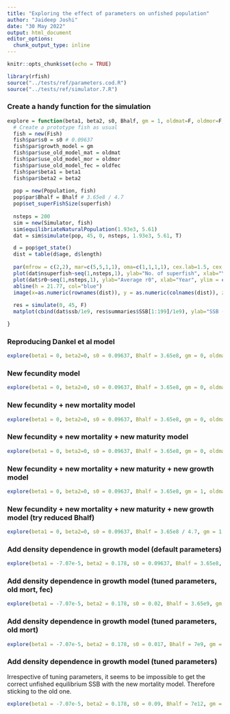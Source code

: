 ```yaml
---
title: "Exploring the effect of parameters on unfished population"
author: "Jaideep Joshi"
date: "30 May 2022"
output: html_document
editor_options:
  chunk_output_type: inline
---
```


```r
knitr::opts_chunk$set(echo = TRUE)
```

```r
library(rfish)
source("../tests/ref/parameters.cod.R")
source("../tests/ref/simulator.7.R")
```

### Create a handy function for the simulation

```r
explore = function(beta1, beta2, s0, Bhalf, gm = 1, oldmat=F, oldmor=F, oldfec=F, superfish=1e6){
  # Create a prototype fish as usual
  fish = new(Fish)
  fish$par$s0 = s0 # 0.09637
  fish$par$growth_model = gm
  fish$par$use_old_model_mat = oldmat
  fish$par$use_old_model_mor = oldmor
  fish$par$use_old_model_fec = oldfec
  fish$par$beta1 = beta1
  fish$par$beta2 = beta2
  
  pop = new(Population, fish)
  pop$par$Bhalf = Bhalf # 3.65e8 / 4.7
  pop$set_superFishSize(superfish)
  
  nsteps = 200
  sim = new(Simulator, fish)
  sim$equilibriateNaturalPopulation(1.93e3, 5.61)
  dat = sim$simulate(pop, 45, 0, nsteps, 1.93e3, 5.61, T)

  d = pop$get_state()
  dist = table(d$age, d$length)
  
  par(mfrow = c(2,2), mar=c(5,5,1,1), oma=c(1,1,1,1), cex.lab=1.5, cex.axis=1.5)
  plot(dat$nsuperfish~seq(1,nsteps,1), ylab="No. of superfish", xlab="Year")
  plot(dat$r0~seq(1,nsteps,1), ylab="Average r0", xlab="Year", ylim = c(0,max(c(dat$r0[!is.nan(dat$r0)], 50))) )
  abline(h = 21.77, col="blue")
  image(x=as.numeric(rownames(dist)), y = as.numeric(colnames(dist)), z=log(1+3*log(dist)), col=scales::viridis_pal()(100), xlab="Age", ylab="Length")
  
  res = simulate(0, 45, F)
  matplot(cbind(dat$ssb/1e9, res$summaries$SSB[1:199]/1e9), ylab="SSB (MT)", xlab="Year", col=c("cyan", "black"), lty=1, type=c("p","l"), pch=1)

}
```

### Reproducing Dankel et al model

```r
explore(beta1 = 0, beta2=0, s0 = 0.09637, Bhalf = 3.65e8, gm = 0, oldmat = T, oldmor = T, oldfec = T)
```

### New fecundity model

```r
explore(beta1 = 0, beta2=0, s0 = 0.09637, Bhalf = 3.65e8, gm = 0, oldmat = T, oldmor = T, oldfec = F)
```

### New fecundity + new mortality model

```r
explore(beta1 = 0, beta2=0, s0 = 0.09637, Bhalf = 3.65e8, gm = 0, oldmat = T, oldmor = F, oldfec = F)
```

### New fecundity + new mortality + new maturity model

```r
explore(beta1 = 0, beta2=0, s0 = 0.09637, Bhalf = 3.65e8, gm = 0, oldmat = F, oldmor = T, oldfec = F)
```

### New fecundity + new mortality + new maturity + new growth model

```r
explore(beta1 = 0, beta2=0, s0 = 0.09637, Bhalf = 3.65e8, gm = 1, oldmat = T, oldmor = T, oldfec = F)
```

### New fecundity + new mortality + new maturity + new growth model (try reduced Bhalf)

```r
explore(beta1 = 0, beta2=0, s0 = 0.09637, Bhalf = 3.65e8 / 4.7, gm = 1, oldmat = F, oldmor = F, oldfec = F)
```


### Add density dependence in growth model (default parameters)

```r
explore(beta1 = -7.07e-5, beta2 = 0.178, s0 = 0.09637, Bhalf = 3.65e8, gm = 1, oldmat = T, oldmor = T, oldfec = F, superfish = 5e6)
```

### Add density dependence in growth model (tuned parameters, old mort, fec)

```r
explore(beta1 = -7.07e-5, beta2 = 0.178, s0 = 0.02, Bhalf = 3.65e9, gm = 1, oldmat = T, oldmor = T, oldfec = F, superfish = 20e6)
```

### Add density dependence in growth model (tuned parameters, old mort)

```r
explore(beta1 = -7.07e-5, beta2 = 0.178, s0 = 0.017, Bhalf = 7e9, gm = 1, oldmat = F, oldmor = T, oldfec = F, superfish = 60e6)
```


### Add density dependence in growth model (tuned parameters)

Irrespective of tuning parameters, it seems to be impossible to get the correct unfished equilibrium SSB with the new mortality model. Therefore sticking to the old one. 


```r
explore(beta1 = -7.07e-5, beta2 = 0.178, s0 = 0.09, Bhalf = 7e12, gm = 1, oldmat = F, oldmor = F, oldfec = F, superfish = 60e6)
```